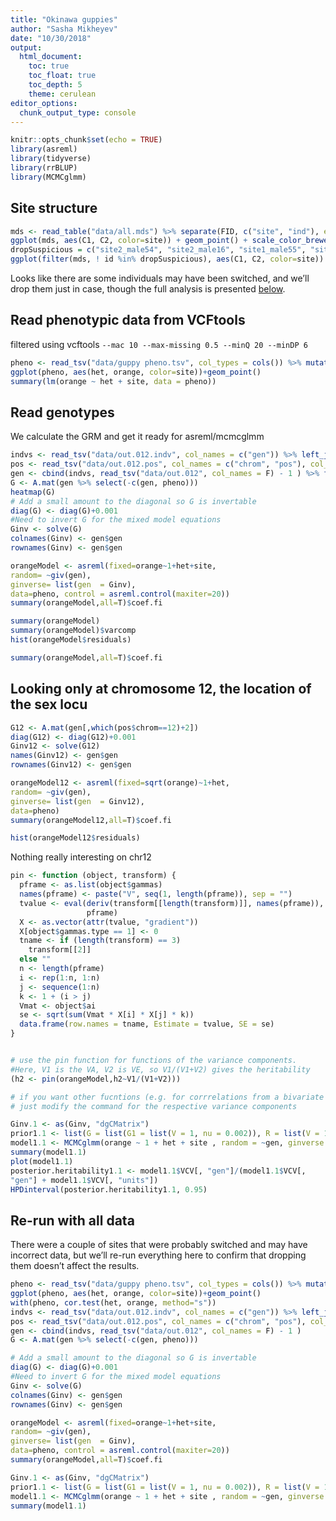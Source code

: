 ```yaml
---
title: "Okinawa guppies"
author: "Sasha Mikheyev"
date: "10/30/2018"
output:
  html_document:
    toc: true
    toc_float: true
    toc_depth: 5
    theme: cerulean
editor_options: 
  chunk_output_type: console
---
```


```r
knitr::opts_chunk$set(echo = TRUE)
library(asreml)
library(tidyverse)
library(rrBLUP)
library(MCMCglmm)
```

## Site structure
```r
mds <- read_table("data/all.mds") %>% separate(FID, c("site", "ind"), extra = "merge") %>% select(site, id = IID, C1, C2)
ggplot(mds, aes(C1, C2, color=site)) + geom_point() + scale_color_brewer(type='qual')+theme_bw()
dropSuspicious = c("site2_male54", "site2_male16", "site1_male55", "site1_male23")
ggplot(filter(mds, ! id %in% dropSuspicious), aes(C1, C2, color=site)) + geom_point()
```

Looks like there are some individuals may have been switched, and we'll drop them just in case, though the full analysis is presented [below](link](###-re-run-with-all-data)).

## Read phenotypic data from VCFtools
filtered using vcftools ` --mac 10 --max-missing 0.5 --minQ 20 --minDP 6 `
```r
pheno <- read_tsv("data/guppy pheno.tsv", col_types = cols()) %>% mutate(orange=rowMeans(cbind(L_Orangearea, R_Orangearea), na.rm=T), site = factor(Site)) %>% select(site, Label, orange, TopBottom) %>% left_join(read_csv("data/geno2pheno.csv", col_types = cols()), by=c("Label" = "pheno")) %>% left_join(read_tsv("data/out.het", col_types = cols()) %>% mutate(het = 1 - `O(HOM)`/ N_SITES) %>% select(gen = INDV, het, F, nsites = N_SITES)) %>% na.omit() %>% filter(! gen %in% dropSuspicious)
ggplot(pheno, aes(het, orange, color=site))+geom_point()
summary(lm(orange ~ het + site, data = pheno))
```

## Read genotypes

We calculate the GRM and get it ready for asreml/mcmcglmm

```r
indvs <- read_tsv("data/out.012.indv", col_names = c("gen")) %>% left_join(read_csv("data/geno2pheno.csv", col_types = cols())) 
pos <- read_tsv("data/out.012.pos", col_names = c("chrom", "pos"), col_types = "cn") %>% mutate(marker = paste(chrom, pos, sep = "_"))
gen <- cbind(indvs, read_tsv("data/out.012", col_names = F) - 1 ) %>% filter(! gen %in% dropSuspicious)
G <- A.mat(gen %>% select(-c(gen, pheno)))
heatmap(G)
# Add a small amount to the diagonal so G is invertable
diag(G) <- diag(G)+0.001
#Need to invert G for the mixed model equations
Ginv <- solve(G)
colnames(Ginv) <- gen$gen
rownames(Ginv) <- gen$gen

orangeModel <- asreml(fixed=orange~1+het+site,
random= ~giv(gen),
ginverse= list(gen  = Ginv),
data=pheno, control = asreml.control(maxiter=20))
summary(orangeModel,all=T)$coef.fi

summary(orangeModel)
summary(orangeModel)$varcomp
hist(orangeModel$residuals)

summary(orangeModel,all=T)$coef.fi
```

## Looking only at chromosome 12, the location of the sex locu
```r
G12 <- A.mat(gen[,which(pos$chrom==12)+2])
diag(G12) <- diag(G12)+0.001
Ginv12 <- solve(G12)
names(Ginv12) <- gen$gen
rownames(Ginv12) <- gen$gen

orangeModel12 <- asreml(fixed=sqrt(orange)~1+het,
random= ~giv(gen),
ginverse= list(gen  = Ginv12),
data=pheno)
summary(orangeModel12,all=T)$coef.fi

hist(orangeModel12$residuals)
```

Nothing really interesting on chr12

```r
pin <- function (object, transform) {
  pframe <- as.list(object$gammas)
  names(pframe) <- paste("V", seq(1, length(pframe)), sep = "")
  tvalue <- eval(deriv(transform[[length(transform)]], names(pframe)),
                 pframe)
  X <- as.vector(attr(tvalue, "gradient"))
  X[object$gammas.type == 1] <- 0
  tname <- if (length(transform) == 3)
    transform[[2]]
  else ""
  n <- length(pframe)
  i <- rep(1:n, 1:n)
  j <- sequence(1:n)
  k <- 1 + (i > j)
  Vmat <- object$ai
  se <- sqrt(sum(Vmat * X[i] * X[j] * k))
  data.frame(row.names = tname, Estimate = tvalue, SE = se)
}


# use the pin function for functions of the variance components. 
#Here, V1 is the VA, V2 is VE, so V1/(V1+V2) gives the heritability
(h2 <- pin(orangeModel,h2~V1/(V1+V2)))

# if you want other fucntions (e.g. for corrrelations from a bivariate model)
# just modify the command for the respective variance components
```

```r
Ginv.1 <- as(Ginv, "dgCMatrix")
prior1.1 <- list(G = list(G1 = list(V = 1, nu = 0.002)), R = list(V = 1, nu = 0.002))
model1.1 <- MCMCglmm(orange ~ 1 + het + site , random = ~gen, ginverse = list(gen = Ginv.1), data = as.data.frame(pheno), prior = prior1.1, family = "gaussian", nitt = 100000, burnin = 3000)
summary(model1.1)
plot(model1.1)
posterior.heritability1.1 <- model1.1$VCV[, "gen"]/(model1.1$VCV[,
"gen"] + model1.1$VCV[, "units"])
HPDinterval(posterior.heritability1.1, 0.95)
```

## Re-run with all data

There were a couple of sites that were probably switched and may have incorrect data, but we'll re-run everything here to confirm that dropping them doesn't affect the results.

```r
pheno <- read_tsv("data/guppy pheno.tsv", col_types = cols()) %>% mutate(orange=rowMeans(cbind(L_Orangearea, R_Orangearea), na.rm=T), site = factor(Site)) %>% select(site, Label, orange, TopBottom) %>% left_join(read_csv("data/geno2pheno.csv", col_types = cols()), by=c("Label" = "pheno")) %>% left_join(read_tsv("data/out.het", col_types = cols()) %>% mutate(het = 1 - `O(HOM)`/ N_SITES) %>% select(gen = INDV, het, F, nsites = N_SITES)) %>% na.omit()
ggplot(pheno, aes(het, orange, color=site))+geom_point()
with(pheno, cor.test(het, orange, method="s"))
indvs <- read_tsv("data/out.012.indv", col_names = c("gen")) %>% left_join(read_csv("data/geno2pheno.csv", col_types = cols())) 
pos <- read_tsv("data/out.012.pos", col_names = c("chrom", "pos"), col_types = "cn") %>% mutate(marker = paste(chrom, pos, sep = "_"))
gen <- cbind(indvs, read_tsv("data/out.012", col_names = F) - 1 ) 
G <- A.mat(gen %>% select(-c(gen, pheno)))

# Add a small amount to the diagonal so G is invertable
diag(G) <- diag(G)+0.001
#Need to invert G for the mixed model equations
Ginv <- solve(G)
colnames(Ginv) <- gen$gen
rownames(Ginv) <- gen$gen

orangeModel <- asreml(fixed=orange~1+het+site,
random= ~giv(gen),
ginverse= list(gen  = Ginv),
data=pheno, control = asreml.control(maxiter=20))
summary(orangeModel,all=T)$coef.fi

Ginv.1 <- as(Ginv, "dgCMatrix")
prior1.1 <- list(G = list(G1 = list(V = 1, nu = 0.002)), R = list(V = 1, nu = 0.002))
model1.1 <- MCMCglmm(orange ~ 1 + het + site , random = ~gen, ginverse = list(gen = Ginv.1), data = as.data.frame(pheno), prior = prior1.1, family = "gaussian", nitt = 100000, burnin = 3000)
summary(model1.1)
```